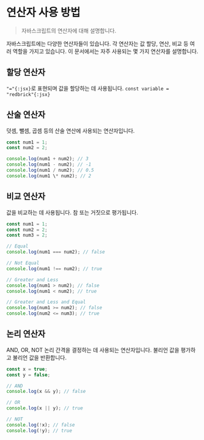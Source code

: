 # 연산자 사용 방법

> 자바스크립트의 연산자에 대해 설명합니다.

자바스크립트에는 다양한 연산자들이 있습니다. 각 연산자는 값 할당, 연산, 비교 등 여러 역할을 가지고 있습니다. 이 문서에서는 자주 사용되는 몇 가지 연산자를 설명합니다.

## 할당 연산자

`"="{:jsx}`로 표현되며 값을 할당하는 데 사용됩니다.
`const variable = "redbrick"{:jsx}`

## 산술 연산자

덧셈, 뺄셈, 곱셈 등의 산술 연산에 사용되는 연산자입니다.

```js showLineNumbers copy
const num1 = 1;
const num2 = 2;

console.log(num1 + num2); // 3
console.log(num1 - num2); // -1
console.log(num1 / num2); // 0.5
console.log(num1 \* num2); // 2
```

## 비교 연산자

값을 비교하는 데 사용됩니다. 참 또는 거짓으로 평가됩니다.

```js showLineNumbers copy
const num1 = 1;
const num2 = 2;
const num3 = 2;

// Equal
console.log(num1 === num2); // false​

// Not Equal
console.log(num1 !== num2); // true

// Greater and Less
console.log(num1 > num2); // false
console.log(num1 < num2); // true

// Greater and Less and Equal
console.log(num1 >= num2); // false
console.log(num2 <= num3); // true
```

## 논리 연산자

AND, OR, NOT 논리 간격을 결정하는 데 사용되는 연산자입니다. 불리언 값을 평가하고 불리언 값을 반환합니다.

```js showLineNumbers copy
const x = true;
const y = false;

// AND
console.log(x && y); // false

// OR
console.log(x || y); // true

// NOT
console.log(!x); // false
console.log(!y); // true
```
